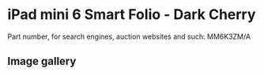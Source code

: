 
# iPad mini 6 Smart Folio - Dark Cherry

Part number, for search engines, auction websites and such: MM6K3ZM/A

## Image gallery

<div style={{ width: '100%', maxWidth: '768px' }}>
<GalleryComponent
    images={[
      {
        original: "/everysource/MM6K3.webp",
        thumbnail: "/everypreview/MM6K3.webp",
      }
    ]}
  />
</div>